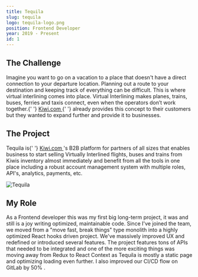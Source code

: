 ```yaml
---
title: Tequila
slug: tequila
logo: tequila-logo.png
position: Frontend Developer
year: 2019 - Present
id: 1
---
```


<h2 looksLike="h3">The Challenge</h2>
<p>
  Imagine you want to go on a vacation to a place that doesn't have a direct connection to your
  departure location. Planning out a route to your destination and keeping track of everything can
  be difficult. This is where virtual interlining comes into place. Virtual Interlining makes
  planes, trains, buses, ferries and taxis connect, even when the operators don’t work together.{' '}
  <a href="https://kiwi.com" rel="noreferrer noopener" target="_blank">
    Kiwi.com
  </a>{' '}
  already provides this concept to their customers but they wanted to expand further and provide it
  to businesses.
</p>
<h2 looksLike="h3">The Project</h2>

<p>
  Tequila is{' '}
  <a href="kiwi.com" rel="noreferrer noopener" target="_blank">
    Kiwi.com
  </a>
  's B2B platform for partners of all sizes that enables business to start selling Virtually Interlined
  flights, buses and trains from Kiwis inventory almost immediately and benefit from all the tools in
  one place including a robust account management system with multiple roles, API's, analytics, payments,
  etc.
</p>

![Tequila](./tequila.png)

<h2 looksLike="h3">My Role</h2>

As a <highlight>Frontend developer</highlight> this was my first big long-term project, it was and still is a joy <highlight>writing optimized,
maintainable code.</highlight> Since I've joined the team, we moved from a "move fast, break things" type monolith
into a highly optimized <highlight>React hooks</highlight> driven project. We've <highlight>massively improved UX</highlight> and redefined or introduced
several features. The project features <highlight>tons of APIs</highlight> that needed to be integrated and one of the more
exciting things was moving away from Redux to React Context as Tequila is mostly a static page and optimizing
loading even further. I also <highlight> improved our CI/CD flow </highlight> on GitLab <highlight>by 50% </highlight>.
